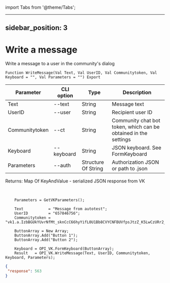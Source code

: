 ﻿import Tabs from '@theme/Tabs';

---
sidebar_position: 3
---

# Write a message
 Write a message to a user in the community's dialog



`Function WriteMessage(Val Text, Val UserID, Val Communitytoken, Val Keyboard = "", Val Parameters = "") Export`

  | Parameter | CLI option | Type | Description |
  |-|-|-|-|
  | Text | --text | String | Message text |
  | UserID | --user | String | Recipient user ID |
  | Communitytoken | --ct | String | Community chat bot token, which can be obtained in the settings |
  | Keyboard | --keyboard | String | JSON keyboard. See FormKeyboard |
  | Parameters | --auth | Structure Of String | Authorization JSON or path to .json |

  
  Returns:  Map Of KeyAndValue - serialized JSON response from VK

<br/>




```bsl title="Code example"
    Parameters = GetVKParameters();

    Text           = "Message from autotest";
    UserID         = "657846756";
    Communitytoken = "vk1.a.IzbBGUkYUvrNfMt_sknCcC66hyYifL0U1Bb8CVYCNFBUVfpsJtzZ_K5LwCzURr2_uCzEaP_AK1QmInp9sGp7fu_CtEDSipFWFXJo0y8I...";

    ButtonArray = New Array;
    ButtonArray.Add("Button 1");
    ButtonArray.Add("Button 2");

    Keyboard = OPI_VK.FormKeyboard(ButtonArray);
    Result   = OPI_VK.WriteMessage(Text, UserID, Communitytoken, Keyboard, Parameters);
```
 



```json title="Result"
{
 "response": 563
}
```
